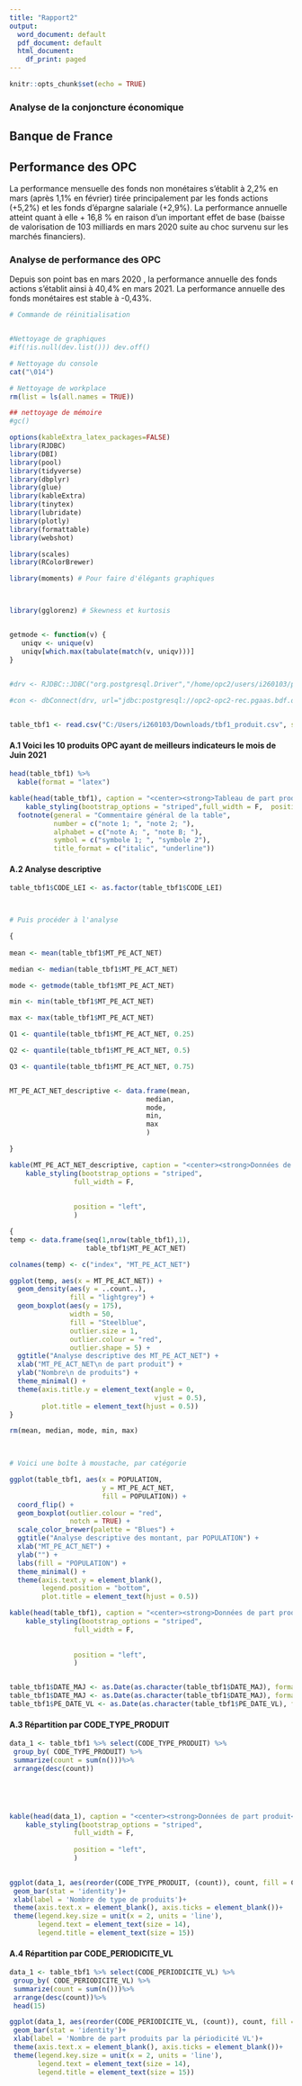---
title: "Rapport2"
output:
  word_document: default
  pdf_document: default
  html_document:
    df_print: paged
---

```{r setup, include=FALSE}
knitr::opts_chunk$set(echo = TRUE)
```



### Analyse de la conjoncture économique 

## Banque  de France


##  Performance des OPC
La performance mensuelle des fonds non monétaires s’établit à 2,2% en mars (après 1,1% en février) tirée principalement par les
fonds actions (+5,2%) et les fonds d’épargne salariale (+2,9%). La performance annuelle atteint quant à elle + 16,8 % en raison d’un important effet de base (baisse de valorisation de 103 milliards en mars 2020 suite au choc survenu sur les marchés financiers).

### Analyse de performance des OPC

Depuis son point bas en mars 2020 , la performance annuelle des fonds actions s’établit ainsi à 40,4% en mars 2021.
La performance annuelle des fonds monétaires est stable à -0,43%. 

```{r echo = FALSE, results = TRUE, message = FALSE, warning = FALSE, error = FALSE}
# Commande de réinitialisation


#Nettoyage de graphiques 
#if(!is.null(dev.list())) dev.off()

# Nettoyage du console 
cat("\014") 

# Nettoyage de workplace
rm(list = ls(all.names = TRUE))

## nettoyage de mémoire 
#gc()

options(kableExtra_latex_packages=FALSE)
library(RJDBC)
library(DBI)
library(pool)
library(tidyverse)
library(dbplyr)
library(glue)
library(kableExtra)
library(tinytex)
library(lubridate)
library(plotly)
library(formattable)
library(webshot)

library(scales)
library(RColorBrewer)

library(moments) # Pour faire d'élégants graphiques



library(gglorenz) # Skewness et kurtosis


getmode <- function(v) {
   uniqv <- unique(v)
   uniqv[which.max(tabulate(match(v, uniqv)))]
}
   

```








```{r echo = FALSE, results = TRUE, message = FALSE, warning = FALSE, error = FALSE }
#drv <- RJDBC::JDBC("org.postgresql.Driver","/home/opc2/users/i260103/postgresql-9.4.1212.jar")

#con <- dbConnect(drv, url="jdbc:postgresql://opc2-opc2-rec.pgaas.bdf.dns.eclair.local:54320/opc2", user="opc2web", #password="1CnloVKjCjZartFWDyPmzdW7=")


table_tbf1 <- read.csv("C:/Users/i260103/Downloads/tbf1_produit.csv", stringsAsFactors=FALSE)


```


#### A.1 Voici les 10 produits OPC ayant de meilleurs indicateurs le mois de Juin 2021


```{r echo = FALSE, results = TRUE, message = FALSE, warning = FALSE, error = FALSE}
head(table_tbf1) %>%
  kable(format = "latex")
```


```{r echo = FALSE, results = TRUE, message = FALSE, warning = FALSE, error = FALSE}



kable(head(table_tbf1), caption = "<center><strong>Tableau de part produit OPC2</strong></center>") %>%
    kable_styling(bootstrap_options = "striped",full_width = F,  position = "left")%>%
  footnote(general = "Commentaire général de la table",
           number = c("note 1; ", "note 2; "),
           alphabet = c("note A; ", "note B; "),
           symbol = c("symbole 1; ", "symbole 2"),
           title_format = c("italic", "underline"))


```


#### A.2 Analyse descriptive


```{r Statistiques ,echo = FALSE, results = TRUE, message = FALSE, warning = FALSE, error = FALSE}



table_tbf1$CODE_LEI <- as.factor(table_tbf1$CODE_LEI)



# Puis procéder à l'analyse

{
  
mean <- mean(table_tbf1$MT_PE_ACT_NET)

median <- median(table_tbf1$MT_PE_ACT_NET)

mode <- getmode(table_tbf1$MT_PE_ACT_NET)

min <- min(table_tbf1$MT_PE_ACT_NET)

max <- max(table_tbf1$MT_PE_ACT_NET)

Q1 <- quantile(table_tbf1$MT_PE_ACT_NET, 0.25)

Q2 <- quantile(table_tbf1$MT_PE_ACT_NET, 0.5)

Q3 <- quantile(table_tbf1$MT_PE_ACT_NET, 0.75)


MT_PE_ACT_NET_descriptive <- data.frame(mean,
                                  median,
                                  mode,
                                  min,
                                  max
                                  )

}

```



```{r Statistiques descriptives,echo = FALSE, results = TRUE, message = FALSE, warning = FALSE, error = FALSE}




kable(MT_PE_ACT_NET_descriptive, caption = "<center><strong>Données de part produit</strong></center>") %>%
    kable_styling(bootstrap_options = "striped",
                full_width = F, 
                 
                
                position = "left",
                )

{
temp <- data.frame(seq(1,nrow(table_tbf1),1), 
                   table_tbf1$MT_PE_ACT_NET)

colnames(temp) <- c("index", "MT_PE_ACT_NET")

ggplot(temp, aes(x = MT_PE_ACT_NET)) +
  geom_density(aes(y = ..count..),
               fill = "lightgrey") +
  geom_boxplot(aes(y = 175), 
               width = 50,
               fill = "Steelblue",
               outlier.size = 1,
               outlier.colour = "red",
               outlier.shape = 5) +
  ggtitle("Analyse descriptive des MT_PE_ACT_NET") +
  xlab("MT_PE_ACT_NET\n de part produit") +
  ylab("Nombre\n de produits") +
  theme_minimal() +
  theme(axis.title.y = element_text(angle = 0,
                                    vjust = 0.5),
        plot.title = element_text(hjust = 0.5))
}

rm(mean, median, mode, min, max)

  


```






```{r echo = FALSE, results = TRUE, message = FALSE, warning = FALSE, error = FALSE}

# Voici une boîte à moustache, par catégorie

ggplot(table_tbf1, aes(x = POPULATION,
                       y = MT_PE_ACT_NET,
                       fill = POPULATION)) +
  coord_flip() +
  geom_boxplot(outlier.colour = "red",
               notch = TRUE) +
  scale_color_brewer(palette = "Blues") +
  ggtitle("Analyse descriptive des montant, par POPULATION") +
  xlab("MT_PE_ACT_NET") +
  ylab("") +
  labs(fill = "POPULATION") +
  theme_minimal() +
  theme(axis.text.y = element_blank(),
        legend.position = "bottom",
        plot.title = element_text(hjust = 0.5))

```





```{r echo = FALSE, results = TRUE, message = FALSE, warning = FALSE, error = FALSE}

kable(head(table_tbf1), caption = "<center><strong>Données de part produit</strong></center>") %>%
    kable_styling(bootstrap_options = "striped",
                full_width = F, 
                 
                
                position = "left",
                )



```







```{r echo = FALSE, results = TRUE, message = FALSE, warning = FALSE, error = FALSE}
table_tbf1$DATE_MAJ <- as.Date(as.character(table_tbf1$DATE_MAJ), format = "%Y")
table_tbf1$DATE_MAJ <- as.Date(as.character(table_tbf1$DATE_MAJ), format = "%Y")
table_tbf1$PE_DATE_VL <- as.Date(as.character(table_tbf1$PE_DATE_VL), format = "%Y")
```

#### A.3 Répartition par CODE_TYPE_PRODUIT

```{r echo = FALSE, results = TRUE, message = FALSE, warning = FALSE, error = FALSE}
data_1 <- table_tbf1 %>% select(CODE_TYPE_PRODUIT) %>%
 group_by( CODE_TYPE_PRODUIT) %>%
 summarize(count = sum(n()))%>%
 arrange(desc(count))





kable(head(data_1), caption = "<center><strong>Données de part produit</strong></center>") %>%
    kable_styling(bootstrap_options = "striped",
                full_width = F, 
                
                position = "left",
                )
 

ggplot(data_1, aes(reorder(CODE_TYPE_PRODUIT, (count)), count, fill = CODE_TYPE_PRODUIT))+
 geom_bar(stat = 'identity')+
 xlab(label = 'Nombre de type de produits')+
 theme(axis.text.x = element_blank(), axis.ticks = element_blank())+
 theme(legend.key.size = unit(x = 2, units = 'line'),
       legend.text = element_text(size = 14),
       legend.title = element_text(size = 15))
```



#### A.4 Répartition par CODE_PERIODICITE_VL

```{r echo = FALSE, results = TRUE, message = FALSE, warning = FALSE, error = FALSE}

data_1 <- table_tbf1 %>% select(CODE_PERIODICITE_VL) %>%
 group_by( CODE_PERIODICITE_VL) %>%
 summarize(count = sum(n()))%>%
 arrange(desc(count))%>%
 head(15)

ggplot(data_1, aes(reorder(CODE_PERIODICITE_VL, (count)), count, fill = CODE_PERIODICITE_VL))+
 geom_bar(stat = 'identity')+
 xlab(label = 'Nombre de part produits par la périodicité VL')+
 theme(axis.text.x = element_blank(), axis.ticks = element_blank())+
 theme(legend.key.size = unit(x = 2, units = 'line'),
       legend.text = element_text(size = 14),
       legend.title = element_text(size = 15))
```


